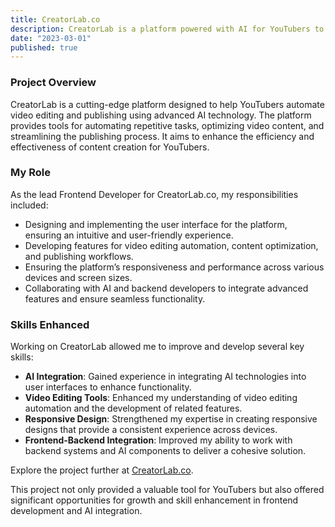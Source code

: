 ```yaml
---
title: CreatorLab.co
description: CreatorLab is a platform powered with AI for YouTubers to automate video editing and publishing.
date: "2023-03-01"
published: true
---
```


### Project Overview
CreatorLab is a cutting-edge platform designed to help YouTubers automate video editing and publishing using advanced AI technology. The platform provides tools for automating repetitive tasks, optimizing video content, and streamlining the publishing process. It aims to enhance the efficiency and effectiveness of content creation for YouTubers.

### My Role
As the lead Frontend Developer for CreatorLab.co, my responsibilities included:
- Designing and implementing the user interface for the platform, ensuring an intuitive and user-friendly experience.
- Developing features for video editing automation, content optimization, and publishing workflows.
- Ensuring the platform’s responsiveness and performance across various devices and screen sizes.
- Collaborating with AI and backend developers to integrate advanced features and ensure seamless functionality.

### Skills Enhanced
Working on CreatorLab allowed me to improve and develop several key skills:
- **AI Integration**: Gained experience in integrating AI technologies into user interfaces to enhance functionality.
- **Video Editing Tools**: Enhanced my understanding of video editing automation and the development of related features.
- **Responsive Design**: Strengthened my expertise in creating responsive designs that provide a consistent experience across devices.
- **Frontend-Backend Integration**: Improved my ability to work with backend systems and AI components to deliver a cohesive solution.

Explore the project further at [CreatorLab.co](#).

This project not only provided a valuable tool for YouTubers but also offered significant opportunities for growth and skill enhancement in frontend development and AI integration.
